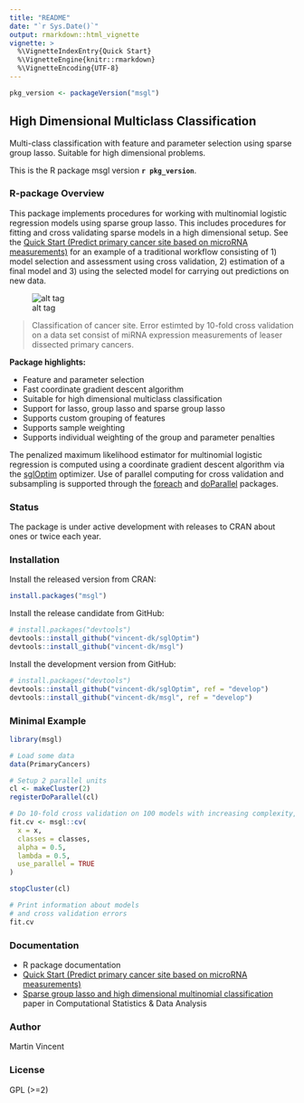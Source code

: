 ```yaml
---
title: "README"
date: "`r Sys.Date()`"
output: rmarkdown::html_vignette
vignette: >
  %\VignetteIndexEntry{Quick Start}
  %\VignetteEngine{knitr::rmarkdown}
  %\VignetteEncoding{UTF-8}
---
```


```r
pkg_version <- packageVersion("msgl")
```

## High Dimensional Multiclass Classification

Multi-class classification with feature and parameter selection using sparse group lasso. Suitable for high dimensional problems.

This is the R package msgl version **`r pkg_version`**.

### R-package Overview

This package implements procedures for working with multinomial logistic regression models using sparse group lasso. This includes procedures for fitting and cross validating sparse models in a high dimensional setup. See the [Quick Start (Predict primary cancer site based on microRNA measurements) ](quick-start.md) for an example of a traditional workflow consisting of 1) model selection and assessment using cross validation, 2) estimation of a final model and 3) using the selected model for carrying out predictions on new data.  

![alt tag](https://raw.github.com/nielsrhansen/msgl/master/fig1.png)

> Classification of cancer site. Error estimted by 10-fold cross validation on a data set consist of miRNA expression measurements of leaser dissected primary cancers.

**Package highlights:**

* Feature and parameter selection
* Fast coordinate gradient descent algorithm
* Suitable for high dimensional multiclass classification
* Support for lasso, group lasso and sparse group lasso
* Supports custom grouping of features
* Supports sample weighting
* Supports individual weighting of the group and parameter penalties

The penalized maximum likelihood estimator for multinomial logistic regression is computed using a coordinate gradient descent algorithm via the [sglOptim](https://github.com/vincent-dk/sglOptim) optimizer. Use of parallel computing for cross validation and subsampling is supported through the [foreach](https://cran.r-project.org/package=foreach) and [doParallel](https://cran.r-project.org/package=doParallel) packages.


### Status

The package is under active development with releases to CRAN about ones or twice each year.

### Installation

Install the released version from CRAN:

```r
install.packages("msgl")
```

Install the release candidate from GitHub:

```r
# install.packages("devtools")
devtools::install_github("vincent-dk/sglOptim")
devtools::install_github("vincent-dk/msgl")
```

Install the development version from GitHub:

```r
# install.packages("devtools")
devtools::install_github("vincent-dk/sglOptim", ref = "develop")
devtools::install_github("vincent-dk/msgl", ref = "develop")
```

### Minimal Example

```r
library(msgl)

# Load some data
data(PrimaryCancers)

# Setup 2 parallel units
cl <- makeCluster(2)
registerDoParallel(cl)

# Do 10-fold cross validation on 100 models with increasing complexity, using the 2 parallel units
fit.cv <- msgl::cv(
  x = x,
  classes = classes,
  alpha = 0.5,
  lambda = 0.5,
  use_parallel = TRUE
)

stopCluster(cl)

# Print information about models
# and cross validation errors
fit.cv
```

### Documentation
* R package documentation
* [Quick Start (Predict primary cancer site based on microRNA measurements) ](quick-start.md)
* [Sparse group lasso and high dimensional multinomial classification](http://dx.doi.org/10.1016/j.csda.2013.06.004) paper in Computational Statistics & Data Analysis

### Author

Martin Vincent

### License

GPL (>=2)
